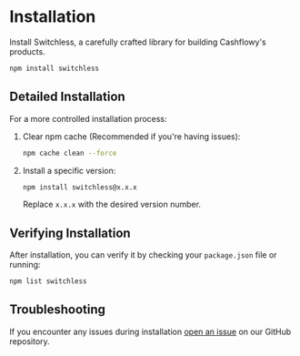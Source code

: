 
<Meta title="Installation" />

# Installation

Install Switchless, a carefully crafted library for building Cashflowy's products.

```bash
npm install switchless
```



## Detailed Installation

For a more controlled installation process:

1. Clear npm cache (Recommended if you're having issues):
   ```bash
   npm cache clean --force
   ```

2. Install a specific version:
   ```bash
   npm install switchless@x.x.x
   ```
   Replace `x.x.x` with the desired version number.

## Verifying Installation

After installation, you can verify it by checking your `package.json` file or running:

```bash
npm list switchless
```
## Troubleshooting

If you encounter any issues during installation [open an issue](https://github.com/alexjv89/switchless) on our GitHub repository.